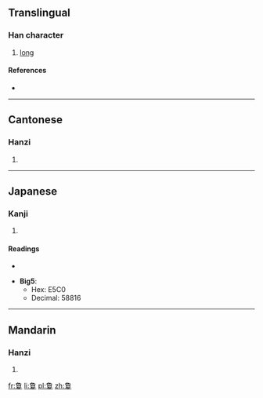 {{also|夐}}
==Translingual==

===Han character===
{{Han char|rn=66|rad=攴|as=11|sn=15|four=2740<sub>7</sub>|canj=弓月月山大 (NBBUK)}}

# [[long]]

====References====
* {{Han ref|kx=0475.101|dj=0486.100|hdz=20871.151|uh=657B|ud=25979}}

----

==Cantonese==

===Hanzi===
{{yue-hanzi|jyut=|y=hing3}}

# {{defn|lang=yue|sort=攴11}}

----

==Japanese==

===Kanji===
{{ja-kanji|grade=|rs=攴11}}

# {{defn|lang=ja|sort=攴11}}

====Readings====
* {{ja-readings|on=[[けい]] (kei), [[けん]] (ken)|kun=[[はるか]] (haruka), [[とおい]] (tooi), [[もとめる]] (motomeru)}}

* '''Big5''':
** Hex: E5C0
** Decimal: 58816

----

==Mandarin==

===Hanzi===
{{cmn-hanzi|pin=[[xiòng]] ([[xiong4]])|wg=hsiung<sup>4</sup>}}

# {{defn|lang=cmn|sort=攴11}}

[[fr:敻]]
[[li:敻]]
[[pl:敻]]
[[zh:敻]]